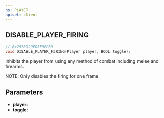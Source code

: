 ```yaml
---
ns: PLAYER
apiset: client
---
```

## DISABLE_PLAYER_FIRING

```c
// 0x2970929FD5F9FC89
void DISABLE_PLAYER_FIRING(Player player, BOOL toggle);
```

Inhibits the player from using any method of combat including melee and firearms.

NOTE: Only disables the firing for one frame

## Parameters
* **player**:
* **toggle**: